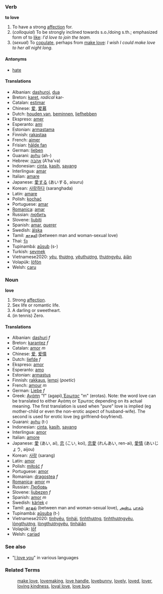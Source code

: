 ===Verb===
'''to love'''
#To have a strong [[affection]] for.
# (''colloquial'') To be strongly inclined towards s.o./doing s.th.; emphasized form of to [[like]]: ''I'd love to join the team.''
# (''sexual'') To [[copulate]], perhaps from [[make love]]: ''I wish I could make love to her all night long.''

====Antonyms====
*[[hate]]

====Translations====
*Albanian: [[dashuroj]], [[dua]]
*Breton: [[karet]], ''radical'' kar-
*Catalan: [[estimar]]
*Chinese: [[爱]], [[爱慕]]
*Dutch: [[houden van]], [[beminnen]], [[liefhebben]]
*Ekspreso: [[amer]]
*Esperanto: [[ami]]
*Estonian: [[armastama]]
*Finnish: [[rakastaa]]
*French: [[aimer]]
*Frisian: [[hâlde fan]]
*German: [[lieben]]
*Guarani: [[ayhu]] (ah-)
*Hebrew: [[אהבה]] (A'ha'va)
*Indonesian: [[cinta]], [[kasih]], [[sayang]]
*Interlingua: [[amar]]
*Italian: [[amare]]
*Japanese: [[愛する]] (あいする, aisuru)
*Korean: [[사랑하다]] (saranghada)
*Latin: [[amare]]
*Polish: [[kochać]]
*Portuguese: [[amar]]
*[[Romanica]]: [[amar]]
*Russian: [[любить]]
*Slovene: [[ljubiti]]
*Spanish: [[amar]], [[querer]]
*Swedish: [[älska]]
*Tamil: [[காதலி]] (between man and woman-sexual love)
*Thai: [[รัก]]
*Tupinambá: [[aûsub]] (s-)
*Turkish: [[sevmek]] 
*Vietnamese2020: [[yêu]], [[thương]], [[yêuthương]], [[thươngyêu]], [[áiân]]
*Volapük: [[löfön]]
*Welsh: [[caru]]

===Noun===
'''love'''
#Strong [[affection]].
#Sex life or romantic life.
#A darling or sweetheart.
#(in tennis) Zero.
====Translations====
*Albanian: [[dashuri]] ''f''
*Breton: [[karantez]] ''f''
*Catalan: [[amor]] ''m''
*Chinese: [[爱]], [[爱情]]
*Dutch: [[liefde]] ''f''
*Ekspreso: [[amor]]
*Esperanto: [[amo]]
*Estonian: [[armastus]]
*Finnish: [[rakkaus]], [[lempi]] (''poetic'')
*French: [[amour]] ''m''
*German: [[Liebe]] ''f''
*Greek: [[Αγάπη]] "f" (agapi),[[ Έρωτας]] "m" (erotas). Note: the word love can be translated to either Αγάπη or Έρωτας depending on its actual meaning. The first translation is used when "pure" love is implied (eg mother-child or even the non-erotic aspect of husband-wife). The second is used for erotic love (eg girlfriend-boyfriend).
*Guarani: [[ayhu]] (t-)
*Indonesian: [[cinta]], [[kasih]], [[sayang]]
*Interlingua: [[amor]]
*Italian: [[amore]]
*Japanese: [[愛]] (あい, ai), [[恋]] (こい, koi), [[恋愛]] (れんあい, ren-ai), [[愛情]] (あいじょう, aijou)
*Korean: [[사랑]] (sarang)
*Latin: [[amor]]
*Polish: [[miłość]] ''f''
*Portuguese: [[amor]]
*Romanian: [[dragostea]] ''f''
*[[Romanica]]: [[amor]] ''m''
*Russian: [[Любовь]]
*Slovene: [[ljubezen]] ''f''
*Spanish: [[amor]] ''m''
*Swedish: [[kärlek]] ''c''
*Tamil: [[காதல்]] (between man and woman-sexual love), [[அன்பு]], [[பாசம்]]
*Tupinambá: [[aûsuba]] (t-)
*Vietnamese2020: [[tìnhyêu]], [[tìnhái]], [[tìnhthương]], [[tìnhthươngyêu]], [[lòngthương]], [[lòngthươngyêu]], [[tìnháiân]]
*Volapük: [[löf]]
*Welsh: [[cariad]]

=== See also ===
* "[[I love you]]" in various languages

===Related Terms===
:[[make love]], [[lovemaking]], [[love handle]], [[lovebunny]], [[lovely]], [[loved]], [[lover]], [[loving kindness]], [[loyal love]], [[love bug]].